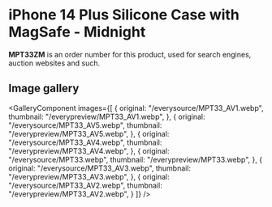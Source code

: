 
# iPhone 14 Plus Silicone Case with MagSafe - Midnight

<Callout type='info' emoji='👉🏻'>**MPT33ZM** is an order number for this product, used for search engines, auction websites and such.</Callout>

## Image gallery

<GalleryComponent
    images={[
      {
        original: "/everysource/MPT33_AV1.webp",
        thumbnail: "/everypreview/MPT33_AV1.webp",
      },
      {
        original: "/everysource/MPT33_AV5.webp",
        thumbnail: "/everypreview/MPT33_AV5.webp",
      },
      {
        original: "/everysource/MPT33_AV4.webp",
        thumbnail: "/everypreview/MPT33_AV4.webp",
      },
      {
        original: "/everysource/MPT33.webp",
        thumbnail: "/everypreview/MPT33.webp",
      },
      {
        original: "/everysource/MPT33_AV3.webp",
        thumbnail: "/everypreview/MPT33_AV3.webp",
      },
      {
        original: "/everysource/MPT33_AV2.webp",
        thumbnail: "/everypreview/MPT33_AV2.webp",
      }
    ]}
  />
